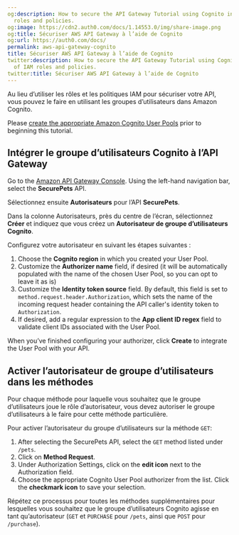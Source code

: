 ```yaml
---
og:description: How to secure the API Gateway Tutorial using Cognito instead of IAM
  roles and policies.
og:image: https://cdn2.auth0.com/docs/1.14553.0/img/share-image.png
og:title: Sécuriser AWS API Gateway à l’aide de Cognito
og:url: https://auth0.com/docs/
permalink: aws-api-gateway-cognito
title: Sécuriser AWS API Gateway à l’aide de Cognito
twitter:description: How to secure the API Gateway Tutorial using Cognito instead
  of IAM roles and policies.
twitter:title: Sécuriser AWS API Gateway à l’aide de Cognito
---
```


Au lieu d’utiliser les rôles et les politiques IAM pour sécuriser votre API, vous pouvez le faire en utilisant les groupes d’utilisateurs dans Amazon Cognito.

Please [create the appropriate Amazon Cognito User Pools](http://docs.aws.amazon.com/cognito/latest/developerguide/setting-up-cognito-user-identity-pools.html) prior to beginning this tutorial.

## Intégrer le groupe d’utilisateurs Cognito à l’API Gateway

Go to the [Amazon API Gateway Console](https://console.aws.amazon.com/apigateway). Using the left-hand navigation bar, select the **SecurePets** API.

Sélectionnez ensuite **Autorisateurs** pour l’API **SecurePets**.

Dans la colonne Autorisateurs, près du centre de l’écran, sélectionnez **Créer** et indiquez que vous créez un **Autorisateur de groupe d’utilisateurs Cognito**.

Configurez votre autorisateur en suivant les étapes suivantes :

1. Choose the **Cognito region** in which you created your User Pool.
2. Customize the **Authorizer name** field, if desired (it will be automatically populated with the name of the chosen User Pool, so you can opt to leave it as is)
3. Customize the **Identity token source** field. By default, this field is set to `method.request.header.Authorization`, which sets the name of the incoming request header containing the API caller's identity token to `Authorization`.
4. If desired, add a regular expression to the **App client ID regex** field to validate client IDs associated with the User Pool.

When you’ve finished configuring your authorizer, click **Create** to integrate the User Pool with your API.

## Activer l’autorisateur de groupe d’utilisateurs dans les méthodes

Pour chaque méthode pour laquelle vous souhaitez que le groupe d’utilisateurs joue le rôle d’autorisateur, vous devez autoriser le groupe d’utilisateurs à le faire pour cette méthode particulière.

Pour activer l’autorisateur du groupe d’utilisateurs sur la méthode `GET`:

1. After selecting the SecurePets API, select the `GET` method listed under `/pets`.
2. Click on **Method Request**.
3. Under Authorization Settings, click on the **edit icon** next to the Authorization field.
4. Choose the appropriate Cognito User Pool authorizer from the list. Click the **checkmark icon** to save your selection.

Répétez ce processus pour toutes les méthodes supplémentaires pour lesquelles vous souhaitez que le groupe d’utilisateurs Cognito agisse en tant qu’autorisateur (`GET` et `PURCHASE` pour `/pets`, ainsi que `POST` pour `/purchase`).
